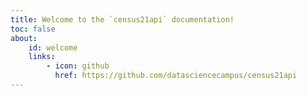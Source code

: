 ```yaml
---
title: Welcome to the `census21api` documentation!
toc: false
about:
    id: welcome
    links:
        - icon: github
          href: https://github.com/datasciencecampus/census21api
---
```


:::{#welcome}
:::
